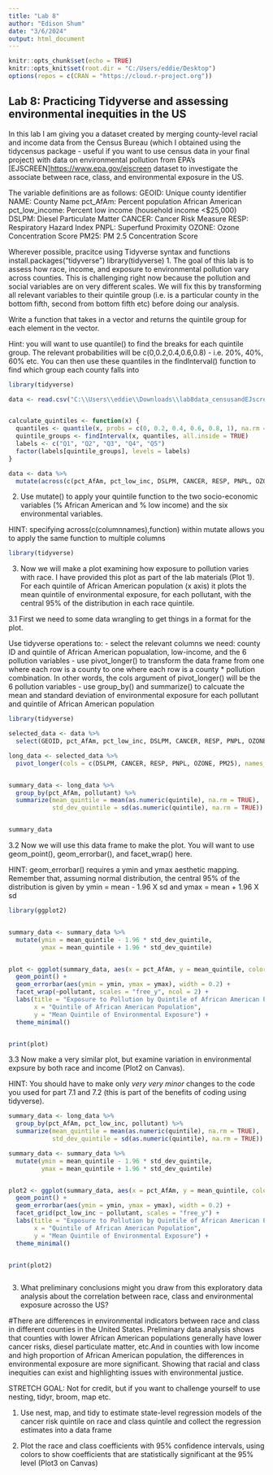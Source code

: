 ---
title: "Lab 8"
author: "Edison Shum"
date: "3/6/2024"
output: html_document
---

```{r setup, include=FALSE}
knitr::opts_chunk$set(echo = TRUE)
knitr::opts_knit$set(root.dir = "C:/Users/eddie/Desktop")
options(repos = c(CRAN = "https://cloud.r-project.org"))
```

## Lab 8: Practicing Tidyverse and assessing environmental inequities in the US

In this lab I am giving you a dataset created by merging county-level racial and income data from the Census Bureau (which I obtained using the tidycensus package - useful if you want to use census data in your final project) with data on environmental pollution from EPA's [EJSCREEN]<https://www.epa.gov/ejscreen> dataset to investigate the associate between race, class, and environmental exposure in the US.

The variable definitions are as follows:
GEOID: Unique county identifier
NAME: County Name
pct_AfAm: Percent population African American
pct_low_income: Percent low income (household income <$25,000)
DSLPM: Diesel Particulate Matter 
CANCER: Cancer Risk Measure
RESP: Respiratory Hazard Index
PNPL: Superfund Proximity
OZONE: Ozone Concentration Score
PM25: PM 2.5 Concentration Score

Wherever possible, pracitce using Tidyverse syntax and functions
install.packages("tidyverse")
library(tidyverse)
1. The goal of this lab is to assess how race, income, and exposure to environmental pollution vary across counties. This is challenging right now because the pollution and social variables are on very different scales. We will fix this by transforming all relevant variables to their quintile group (i.e. is a particular county in the bottom fifth, second from bottom fifth etc) before doing our analysis.

Write a function that takes in a vector and returns the quintile group for each element in the vector. 

Hint: you will want to use quantile() to find the breaks for each quintile group. The relevant probabilities will be c(0,0.2,0.4,0.6,0.8) - i.e. 20%, 40%, 60% etc. You can then use these quantiles in the findInterval() function to find which group each county falls into
```{r}

library(tidyverse)

data <- read.csv("C:\\Users\\eddie\\Downloads\\lab8data_censusandEJscreen.csv")


calculate_quintiles <- function(x) {
  quantiles <- quantile(x, probs = c(0, 0.2, 0.4, 0.6, 0.8, 1), na.rm = TRUE)
  quintile_groups <- findInterval(x, quantiles, all.inside = TRUE)
  labels <- c("Q1", "Q2", "Q3", "Q4", "Q5")
  factor(labels[quintile_groups], levels = labels)
}

data <- data %>%
  mutate(across(c(pct_AfAm, pct_low_inc, DSLPM, CANCER, RESP, PNPL, OZONE, PM25), calculate_quintiles))


```
2. Use mutate() to apply your quintile function to the two socio-economic variables (% African American and % low income) and the six environmental variables.

HINT: specifying across(c(columnnames),function) within mutate allows you to apply the same function to multiple columns
```{r}
library(tidyverse)

```
3. Now we will make a plot examining how exposure to pollution varies with race. I have provided this plot as part of the lab materials (Plot 1). For each quintile of African American population (x axis) it plots the mean quintile of environmental exposure, for each pollutant, with the central 95% of the distribution in each race quintile.

3.1 First we need to some data wrangling to get things in a format for the plot.

Use tidyverse operations to:
- select the relevant columns we need: county ID and quintile of African American popualation, low-income, and the 6 pollution variables
- use pivot_longer() to transform the data frame from one where each row is a county to one where each row is a county * pollution combination. In other words, the cols argument of pivot_longer() will be the 6 pollution variables
- use group_by() and summarize() to calcuate the mean and standard deviation of environmental exposure for each pollutant and quintile of African American population

```{r}
library(tidyverse)

selected_data <- data %>%
  select(GEOID, pct_AfAm, pct_low_inc, DSLPM, CANCER, RESP, PNPL, OZONE, PM25)

long_data <- selected_data %>%
  pivot_longer(cols = c(DSLPM, CANCER, RESP, PNPL, OZONE, PM25), names_to = "pollutant", values_to = "quintile")


summary_data <- long_data %>%
  group_by(pct_AfAm, pollutant) %>%
  summarize(mean_quintile = mean(as.numeric(quintile), na.rm = TRUE),
            std_dev_quintile = sd(as.numeric(quintile), na.rm = TRUE))


summary_data

```
3.2 Now we will use this data frame to make the plot. You will want to use geom_point(), geom_errorbar(), and facet_wrap() here. 

HINT: geom_errorbar() requires a ymin and ymax aesthetic mapping. Remember that, assuming normal distribution, the central 95% of the distribution is given by ymin = mean - 1.96 X sd and ymax = mean + 1.96 X sd
```{r}
library(ggplot2)


summary_data <- summary_data %>%
  mutate(ymin = mean_quintile - 1.96 * std_dev_quintile,
         ymax = mean_quintile + 1.96 * std_dev_quintile)


plot <- ggplot(summary_data, aes(x = pct_AfAm, y = mean_quintile, color = pollutant, group = pollutant)) +
  geom_point() +
  geom_errorbar(aes(ymin = ymin, ymax = ymax), width = 0.2) +
  facet_wrap(~pollutant, scales = "free_y", ncol = 2) +
  labs(title = "Exposure to Pollution by Quintile of African American Population",
       x = "Quintile of African American Population",
       y = "Mean Quintile of Environmental Exposure") +
  theme_minimal()


print(plot)

```

3.3 Now make a very similar plot, but examine variation in environmental expsure by both race and income (Plot2 on Canvas).

HINT: You should have to make only *very very minor* changes to the code you used for part 7.1 and 7.2 (this is part of the benefits of coding using tidyverse). 
```{r}

summary_data <- long_data %>%
  group_by(pct_AfAm, pct_low_inc, pollutant) %>%
  summarize(mean_quintile = mean(as.numeric(quintile), na.rm = TRUE),
            std_dev_quintile = sd(as.numeric(quintile), na.rm = TRUE))

summary_data <- summary_data %>%
  mutate(ymin = mean_quintile - 1.96 * std_dev_quintile,
         ymax = mean_quintile + 1.96 * std_dev_quintile)


plot2 <- ggplot(summary_data, aes(x = pct_AfAm, y = mean_quintile, color = pollutant, group = pollutant)) +
  geom_point() +
  geom_errorbar(aes(ymin = ymin, ymax = ymax), width = 0.2) +
  facet_grid(pct_low_inc ~ pollutant, scales = "free_y") +
  labs(title = "Exposure to Pollution by Quintile of African American Population and Low-Income",
       x = "Quintile of African American Population",
       y = "Mean Quintile of Environmental Exposure") +
  theme_minimal()


print(plot2)



```

3. What preliminary conclusions might you draw from this exploratory data analysis about the correlation between race, class and environmental exposure acrosso the US?

#There are differences in environmental indicators between race and class in different counties in the United States. Preliminary data analysis shows that counties with lower African American populations generally have lower cancer risks, diesel particulate matter, etc.And in counties with low income and high proportion of African American population, the differences in environmental exposure are more significant. Showing that racial and class inequities can exist and highlighting issues with environmental justice.




STRETCH GOAL: Not for credit, but if you want to challenge yourself to use nesting, tidyr, broom, map etc.

1. Use nest, map, and tidy to estimate state-level regression models of the cancer risk quintile on race and class quintile and collect the regression estimates into a data frame

2. Plot the race and class coefficients with 95% confidence intervals, using colors to show coefficients that are statistically significant at the 95% level (Plot3 on Canvas)





